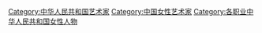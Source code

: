 [[Category:中华人民共和国艺术家|Category:中华人民共和国艺术家]]
[[Category:中国女性艺术家|Category:中国女性艺术家]]
[[Category:各职业中华人民共和国女性人物|Category:各职业中华人民共和国女性人物]]